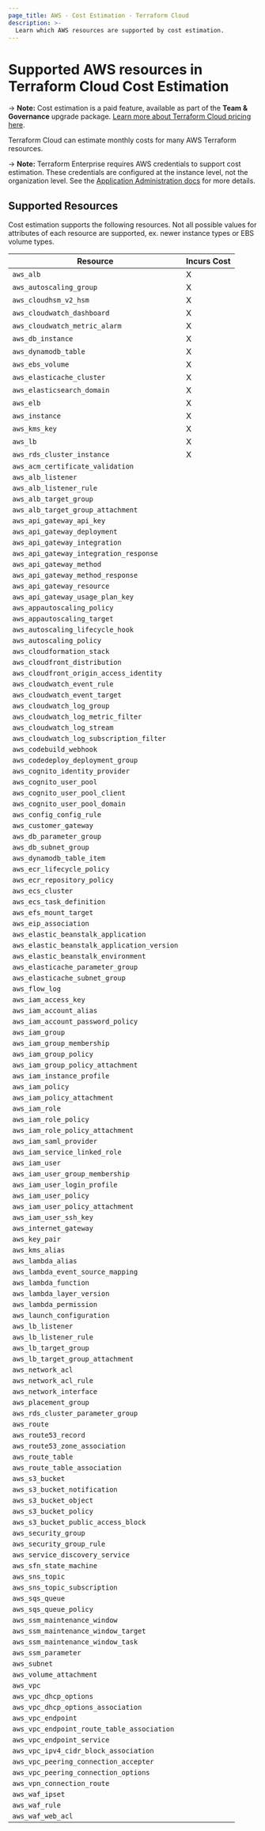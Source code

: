 ```yaml
---
page_title: AWS - Cost Estimation - Terraform Cloud
description: >-
  Learn which AWS resources are supported by cost estimation.
---
```


# Supported AWS resources in Terraform Cloud Cost Estimation

-> **Note:** Cost estimation is a paid feature, available as part of the **Team & Governance** upgrade package. [Learn more about Terraform Cloud pricing here](https://www.hashicorp.com/products/terraform/pricing).

Terraform Cloud can estimate monthly costs for many AWS Terraform resources.

-> **Note:** Terraform Enterprise requires AWS credentials to support cost estimation. These credentials are configured at the instance level, not the organization level. See the [Application Administration docs](/enterprise/admin/application/integration) for more details.

## Supported Resources

Cost estimation supports the following resources. Not all possible values for attributes of each resource are supported, ex. newer instance types or EBS volume types.

| Resource | Incurs Cost |
| ----------- | ----------- |
| `aws_alb` | X |
| `aws_autoscaling_group` | X |
| `aws_cloudhsm_v2_hsm` | X |
| `aws_cloudwatch_dashboard` | X |
| `aws_cloudwatch_metric_alarm` | X |
| `aws_db_instance` | X |
| `aws_dynamodb_table` | X |
| `aws_ebs_volume` | X |
| `aws_elasticache_cluster` | X |
| `aws_elasticsearch_domain` | X |
| `aws_elb` | X |
| `aws_instance` | X |
| `aws_kms_key` | X |
| `aws_lb` | X |
| `aws_rds_cluster_instance` | X |
| `aws_acm_certificate_validation` | |
| `aws_alb_listener` | |
| `aws_alb_listener_rule` | |
| `aws_alb_target_group` | |
| `aws_alb_target_group_attachment` | |
| `aws_api_gateway_api_key` | |
| `aws_api_gateway_deployment` | |
| `aws_api_gateway_integration` | |
| `aws_api_gateway_integration_response` | |
| `aws_api_gateway_method` | |
| `aws_api_gateway_method_response` | |
| `aws_api_gateway_resource` | |
| `aws_api_gateway_usage_plan_key` | |
| `aws_appautoscaling_policy` | |
| `aws_appautoscaling_target` | |
| `aws_autoscaling_lifecycle_hook` | |
| `aws_autoscaling_policy` | |
| `aws_cloudformation_stack` | |
| `aws_cloudfront_distribution` | |
| `aws_cloudfront_origin_access_identity` | |
| `aws_cloudwatch_event_rule` | |
| `aws_cloudwatch_event_target` | |
| `aws_cloudwatch_log_group` | |
| `aws_cloudwatch_log_metric_filter` | |
| `aws_cloudwatch_log_stream` | |
| `aws_cloudwatch_log_subscription_filter` | |
| `aws_codebuild_webhook` | |
| `aws_codedeploy_deployment_group` | |
| `aws_cognito_identity_provider` | |
| `aws_cognito_user_pool` | |
| `aws_cognito_user_pool_client` | |
| `aws_cognito_user_pool_domain` | |
| `aws_config_config_rule` | |
| `aws_customer_gateway` | |
| `aws_db_parameter_group` | |
| `aws_db_subnet_group` | |
| `aws_dynamodb_table_item` | |
| `aws_ecr_lifecycle_policy` | |
| `aws_ecr_repository_policy` | |
| `aws_ecs_cluster` | |
| `aws_ecs_task_definition` | |
| `aws_efs_mount_target` | |
| `aws_eip_association` | |
| `aws_elastic_beanstalk_application` | |
| `aws_elastic_beanstalk_application_version` | |
| `aws_elastic_beanstalk_environment` | |
| `aws_elasticache_parameter_group` | |
| `aws_elasticache_subnet_group` | |
| `aws_flow_log` | |
| `aws_iam_access_key` | |
| `aws_iam_account_alias` | |
| `aws_iam_account_password_policy` | |
| `aws_iam_group` | |
| `aws_iam_group_membership` | |
| `aws_iam_group_policy` | |
| `aws_iam_group_policy_attachment` | |
| `aws_iam_instance_profile` | |
| `aws_iam_policy` | |
| `aws_iam_policy_attachment` | |
| `aws_iam_role` | |
| `aws_iam_role_policy` | |
| `aws_iam_role_policy_attachment` | |
| `aws_iam_saml_provider` | |
| `aws_iam_service_linked_role` | |
| `aws_iam_user` | |
| `aws_iam_user_group_membership` | |
| `aws_iam_user_login_profile` | |
| `aws_iam_user_policy` | |
| `aws_iam_user_policy_attachment` | |
| `aws_iam_user_ssh_key` | |
| `aws_internet_gateway` | |
| `aws_key_pair` | |
| `aws_kms_alias` | |
| `aws_lambda_alias` | |
| `aws_lambda_event_source_mapping` | |
| `aws_lambda_function` | |
| `aws_lambda_layer_version` | |
| `aws_lambda_permission` | |
| `aws_launch_configuration` | |
| `aws_lb_listener` | |
| `aws_lb_listener_rule` | |
| `aws_lb_target_group` | |
| `aws_lb_target_group_attachment` | |
| `aws_network_acl` | |
| `aws_network_acl_rule` | |
| `aws_network_interface` | |
| `aws_placement_group` | |
| `aws_rds_cluster_parameter_group` | |
| `aws_route` | |
| `aws_route53_record` | |
| `aws_route53_zone_association` | |
| `aws_route_table` | |
| `aws_route_table_association` | |
| `aws_s3_bucket` | |
| `aws_s3_bucket_notification` | |
| `aws_s3_bucket_object` | |
| `aws_s3_bucket_policy` | |
| `aws_s3_bucket_public_access_block` | |
| `aws_security_group` | |
| `aws_security_group_rule` | |
| `aws_service_discovery_service` | |
| `aws_sfn_state_machine` | |
| `aws_sns_topic` | |
| `aws_sns_topic_subscription` | |
| `aws_sqs_queue` | |
| `aws_sqs_queue_policy` | |
| `aws_ssm_maintenance_window` | |
| `aws_ssm_maintenance_window_target` | |
| `aws_ssm_maintenance_window_task` | |
| `aws_ssm_parameter` | |
| `aws_subnet` | |
| `aws_volume_attachment` | |
| `aws_vpc` | |
| `aws_vpc_dhcp_options` | |
| `aws_vpc_dhcp_options_association` | |
| `aws_vpc_endpoint` | |
| `aws_vpc_endpoint_route_table_association` | |
| `aws_vpc_endpoint_service` | |
| `aws_vpc_ipv4_cidr_block_association` | |
| `aws_vpc_peering_connection_accepter` | |
| `aws_vpc_peering_connection_options` | |
| `aws_vpn_connection_route` | |
| `aws_waf_ipset` | |
| `aws_waf_rule` | |
| `aws_waf_web_acl` | |
